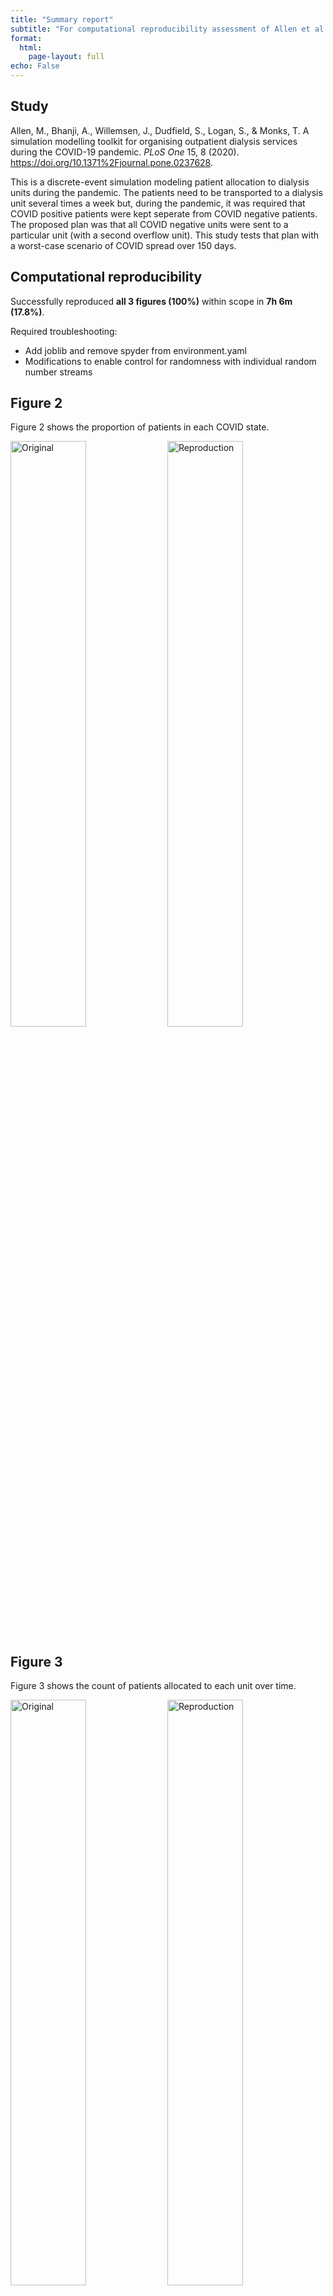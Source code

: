 ```yaml
---
title: "Summary report"
subtitle: "For computational reproducibility assessment of Allen et al. 2020"
format:
  html:
    page-layout: full
echo: False
---
```


## Study

Allen, M., Bhanji, A., Willemsen, J., Dudfield, S., Logan, S., & Monks, T. A simulation modelling toolkit for organising outpatient dialysis services during the COVID-19 pandemic. *PLoS One* 15, 8 (2020). <https://doi.org/10.1371%2Fjournal.pone.0237628>.

This is a discrete-event simulation modeling patient allocation to dialysis units during the pandemic. The patients need to be transported to a dialysis unit several times a week but, during the pandemic, it was required that COVID positive patients were kept seperate from COVID negative patients. The proposed plan was that all COVID negative units were sent to a particular unit (with a second overflow unit). This study tests that plan with a worst-case scenario of COVID spread over 150 days.

## Computational reproducibility

Successfully reproduced **all 3 figures (100%)** within scope in **7h 6m (17.8%)**.

Required troubleshooting:

* Add joblib and remove spyder from environment.yaml
* Modifications to enable control for randomness with individual random number streams

::: {.panel-tabset}

## Figure 2

Figure 2 shows the proportion of patients in each COVID state.

![Original](../original_study/article_fig2.png){width=49% .lightbox}
![Reproduction](../reproduction/output/patients_base_3_month.png){width=49% .lightbox}

## Figure 3

Figure 3 shows the count of patients allocated to each unit over time.

![Original](../original_study/article_fig3.png){width=49% .lightbox}
![Reproduction](../reproduction/output/units_base_3_month.png){width=49% .lightbox}

## Figure 4

Figure 4 shows the impact on travel time for patients who were allocated to attend a different unit from normal.

![Original](../original_study/article_fig4.png){width=49% .lightbox}
![Reproduction](../reproduction/output/displaced_base_3_month.png){width=49% .lightbox}

:::

## Evaluation against guidelines

```python
import pandas as pd
import plotly.express as px

# Create dataframe of results
col = ['fully', 'partially', 'not', 'na']
eval_dict = {
  'Best practice audit': [9, 1, 1, 0],
  'STARS (essential)': [5, 1, 1, 0],
  'STARS (optional)': [1, 0, 4, 0],
  'Badges (criteria)': [9, 0, 3, 0],
  'Badges (badges)': [10, 0, 2, 0],
  'STRESS-DES': [15, 3, 4, 2],
  'ISPOR-SDM': [14, 1, 1, 2]
}
eval_wide = pd.DataFrame(eval_dict, index=col).T
eval = (eval_wide
        .melt(ignore_index=False)
        .reset_index()
        .rename(columns={'index': 'guideline',
                         'variable': 'result',
                         'value': 'count'}))

# Add percentages
eval['total'] = eval['count'].groupby(eval['guideline']).transform('sum')
eval['percent'] = eval['count'] / eval['total']
eval['percentage'] = round(eval['percent']*100, 1).astype(str) + '%'

# Create stacked bar visualisation
fig = px.bar(
  eval,
  x='percent',
  y='guideline',
  color='result',
  color_discrete_map={'fully': '#06a94d',
                      'partially': '#ffd68c',
                      'not': '#ff9999',
                      'na': '#d1dcea'},
  orientation='h',
  hover_data={
    'count': True,
    'percent': False,
    'percentage': True,
    'guideline': False,
    'result': False})
  
# Amend x axis label and ticks
fig.update_layout(xaxis = dict(
  range=[0,1],
  tickmode='array',
  tickvals=[0, 0.2, 0.4, 0.6, 0.8, 1],
  ticktext=['0%', '20%', '40%', '60%', '80%', '100%'],
  title=''))

# Amend y axis label and order, and add space between ticks and plot
fig.update_layout(yaxis=dict(
  autorange='reversed',
  title=''))
fig.update_yaxes(ticksuffix = '  ')

# Relabel legend
fig.update_layout(legend_title_text='Result')
newnames = {'fully': 'Fully met', 'partially': 'Partially met',
            'not': 'Not met', 'na': 'Not applicable'}
fig.for_each_trace(lambda t: t.update(name = newnames[t.name]))

# Show without toolbar
fig.show(config={'displayModeBar': False})
```

<sup>Context: The original study repository was evaluated against guidance for sharing of artefacts (best practice audit and STARS) and against criteria from journal badges relating to how open and reproducible the model is. The original study article and supplementary materials (excluding code) were evaluated against reporting guidelines for DES models: STRESS-DES, and guidelines adapted from ISPOR-SDM.</sup>
